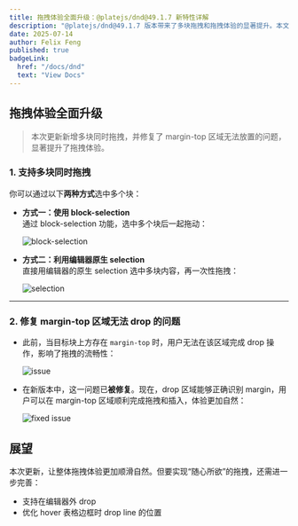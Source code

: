 ```yaml
---
title: 拖拽体验全面升级：@platejs/dnd@49.1.7 新特性详解
description: "@platejs/dnd@49.1.7 版本带来了多块拖拽和拖拽体验的显著提升。本文将详细解析本次更新的核心改动，并探讨后续可优化的方向。"
date: 2025-07-14
author: Felix Feng
published: true
badgeLink:
  href: "/docs/dnd"
  text: "View Docs"
---
```


## 拖拽体验全面升级

> 本次更新新增多块同时拖拽，并修复了 margin-top 区域无法放置的问题，显著提升了拖拽体验。

### 1. 支持多块同时拖拽

你可以通过以下**两种方式**选中多个块：

- **方式一：使用 block-selection**  
  通过 block-selection 功能，选中多个块后一起拖动：

  ![block-selection](/blog/multiple-nodes-dnd/1.gif)

- **方式二：利用编辑器原生 selection**  
  直接用编辑器的原生 selection 选中多块内容，再一次性拖拽：

  ![selection](/blog/multiple-nodes-dnd/2.gif)

---

### 2. 修复 margin-top 区域无法 drop 的问题

- 此前，当目标块上方存在 `margin-top` 时，用户无法在该区域完成 drop 操作，影响了拖拽的流畅性：

  ![issue](/blog/multiple-nodes-dnd/3.gif)

- 在新版本中，这一问题已**被修复**。现在，drop 区域能够正确识别 margin，用户可以在 margin-top 区域顺利完成拖拽和插入，体验更加自然：

  ![fixed issue](/blog/multiple-nodes-dnd/4.gif)



## 展望

本次更新，让整体拖拽体验更加顺滑自然。但要实现“随心所欲”的拖拽，还需进一步完善：

- 支持在编辑器外 drop
- 优化 hover 表格边框时 drop line 的位置

